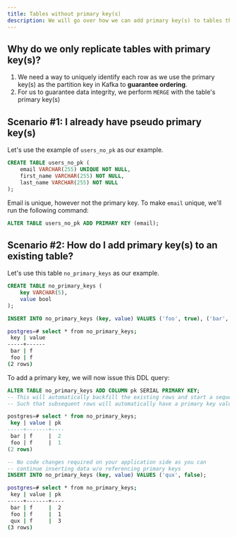 ```yaml
---
title: Tables without primary key(s)
description: We will go over how we can add primary key(s) to tables that do not have them.
---
```


## Why do we only replicate tables with primary key(s)?

1. We need a way to uniquely identify each row as we use the primary key(s) as the partition key in Kafka to **guarantee ordering**.&#x20;
2. For us to guarantee data integrity, we perform `MERGE` with the table's primary key(s)

## Scenario #1: I already have pseudo primary key(s)

Let's use the example of `users_no_pk` as our example.

```sql
CREATE TABLE users_no_pk (
    email VARCHAR(255) UNIQUE NOT NULL,
    first_name VARCHAR(255) NOT NULL,
    last_name VARCHAR(255) NOT NULL
);
```

Email is unique, however not the primary key. To make `email` unique, we'll run the following command:

```sql
ALTER TABLE users_no_pk ADD PRIMARY KEY (email);
```

## Scenario #2: How do I add primary key(s) to an existing table?

Let's use this table `no_primary_keys` as our example.

```sql
CREATE TABLE no_primary_keys (
	key VARCHAR(5),
	value bool
);

INSERT INTO no_primary_keys (key, value) VALUES ('foo', true), ('bar', false);
```

```bash
postgres=# select * from no_primary_keys;
 key | value
-----+------
 bar | f    
 foo | f  
(2 rows)
```

To add a primary key, we will now issue this DDL query:

```sql
ALTER TABLE no_primary_keys ADD COLUMN pk SERIAL PRIMARY KEY;
-- This will automatically backfill the existing rows and start a sequence
-- Such that subsequent rows will automatically have a primary key value.
```

```sql
postgres=# select * from no_primary_keys;
 key | value | pk
-----+-------+----
 bar | f     |  2
 foo | f     |  1
(2 rows)
```

```sql
-- No code changes required on your application side as you can
-- continue inserting data w/o referencing primary keys
INSERT INTO no_primary_keys (key, value) VALUES ('qux', false);
```

```bash
postgres=# select * from no_primary_keys;
 key | value | pk
-----+-------+----
 bar | f     |  2
 foo | f     |  1
 qux | f     |  3
(3 rows)
```
